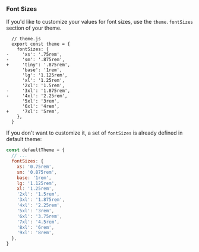 ### Font Sizes

If you'd like to customize your values for font sizes, use the `theme.fontSizes` section of your theme.

```diffjs
  // theme.js
  export const theme = {
    fontSizes: {
-     'xs': '.75rem',
-     'sm': '.875rem',
+     'tiny': '.875rem',
      'base': '1rem',
      'lg': '1.125rem',
      'xl': '1.25rem',
      '2xl': '1.5rem',
-     '3xl': '1.875rem',
-     '4xl': '2.25rem',
      '5xl': '3rem',
      '6xl': '4rem',
+     '7xl': '5rem',
    },
  }
```

If you don't want to customize it, a set of `fontSizes` is already defined in default theme:

```js
const defaultTheme = {
  // ...
  fontSizes: {
    xs: '0.75rem',
    sm: '0.875rem',
    base: '1rem',
    lg: '1.125rem',
    xl: '1.25rem',
    '2xl': '1.5rem',
    '3xl': '1.875rem',
    '4xl': '2.25rem',
    '5xl': '3rem',
    '6xl': '3.75rem',
    '7xl': '4.5rem',
    '8xl': '6rem',
    '9xl': '8rem',
  },
}
```
